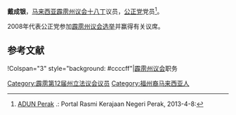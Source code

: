 {{noteTA
|G1=melayu
}}
{{Infobox Officeholder
|honorific-prefix = 
|name             = 戴成银
|original_name    = 
|honorific-suffix=
|image            = 
|image_wide       =

|constituency_AM = [[十八丁|十八丁]]
|assembly      = 霹雳州议会
|term_start      = 
|term_end       = 
|predecessor     = 
 |majority       = 
 |order2            =
|office2          = 
|term_start2       = 
 |term_end2         = 
|predecessor2      = 
 |successor2        = 
|birth_date       = 
|birth_place      = 
|death_date       = 
|death_place      =
|othername =Tai Sing Ng<small>（身份证名字）</small>
|nationality = {{MYS}}
|party            = {{公正党}}
|otherparty = 
|sex = 
|spouse           = 
|children         =
|religion         = 
|profession       = 
|alma_mater       = 
}}

'''戴成银'''，[[马来西亚|马来西亚]][[霹雳州|霹雳]][[霹雳州议会|州议会]][[十八丁|十八丁]]议员，[[公正党|公正党]]党员<ref>[http://www.perak.gov.my/index.php/kerajaan-negeri/adun-perak ADUN Perak] {{webarchive|url=https://web.archive.org/web/20130122011957/http://www.perak.gov.my/index.php/kerajaan-negeri/adun-perak |date=2013-01-22 }}.: Portal Rasmi Kerajaan Negeri Perak, 2013-4-8:</ref>。

2008年代表公正党参加[[2008年马来西亚大选|霹雳州议会选举]]并赢得有关议席。

==参考文献==
{{reflist}}

{{start box}}
!Colspan="3" style="background: #ccccff"|[[霹雳州议会|霹雳州议会]]职务
{{S-before|<!--待补充-->}}
{{S-title|[[十八丁议员|十八丁议员]]|至今}}
{{S-inc}}
{{end box}}
{{马来西亚人物小作品}}

[[Category:霹雳第12届州立法议会议员|Category:霹雳第12届州立法议会议员]]
[[Category:福州裔马来西亚人|Category:福州裔马来西亚人]]